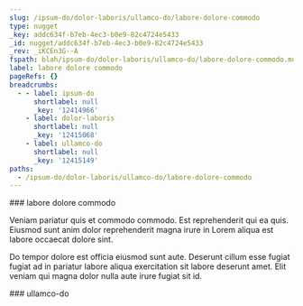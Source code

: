 ```yaml
---
slug: /ipsum-do/dolor-laboris/ullamco-do/labore-dolore-commodo
type: nugget
_key: addc634f-b7eb-4ec3-b0e9-82c4724e5433
_id: nugget/addc634f-b7eb-4ec3-b0e9-82c4724e5433
_rev: _iKCEn3G--A
fspath: blah/ipsum-do/dolor-laboris/ullamco-do/labore-dolore-commodo.md
label: labore dolore commodo
pageRefs: {}
breadcrumbs:
  - - label: ipsum-do
      shortlabel: null
      _key: '12414966'
    - label: dolor-laboris
      shortlabel: null
      _key: '12415068'
    - label: ullamco-do
      shortlabel: null
      _key: '12415149'
paths:
  - /ipsum-do/dolor-laboris/ullamco-do/labore-dolore-commodo
---
```


<NuggetArea>
<Nugget slug="/ipsum-do/dolor-laboris/ullamco-do/labore-dolore-commodo" type="nugget" _key="addc634f-b7eb-4ec3-b0e9-82c4724e5433" _id="nugget/addc634f-b7eb-4ec3-b0e9-82c4724e5433" _rev="_iKCEn3G--A" fspath="blah/ipsum-do/dolor-laboris/ullamco-do/labore-dolore-commodo.md" label="labore dolore commodo" paths="/ipsum-do/dolor-laboris/ullamco-do/labore-dolore-commodo">
<NuggetBody>
### labore dolore commodo

Veniam pariatur quis et commodo commodo. Est reprehenderit qui ea quis. Eiusmod sunt anim dolor reprehenderit magna irure in Lorem aliqua est labore occaecat dolore sint.

Do tempor dolore est officia eiusmod sunt aute. Deserunt cillum esse fugiat fugiat ad in pariatur labore aliqua exercitation sit labore deserunt amet. Elit veniam qui magna dolor nulla aute irure fugiat sit id.

</NuggetBody>
<Breadcrumbs>
<Crumbs>
<Crumb _key="12414966" label="ipsum-do" /><Crumb _key="12415068" label="dolor-laboris" /><Crumb _key="12415149" label="ullamco-do" />
</Crumbs>
</Breadcrumbs>
</Nugget>

<NuggetsInbound>
</NuggetsInbound>
<NuggetsOutbound>
</NuggetsOutbound>
</NuggetArea>
<PassagesInbound>
<Passage direction="inbound" type="passage" _key="12415149" _id="passage/12415149" _rev="_iKCEn3C--A" label="ullamco-do" passage="ullamco-do" fspath="blah/ipsum-do/dolor-laboris/ullamco-do" paths="/ipsum-do/dolor-laboris/ullamco-do" slug="/ipsum-do/dolor-laboris/ullamco-do">
<NuggetBody>
### ullamco-do

</NuggetBody>
<Breadcrumbs>
<Crumbs>
<Crumb _key="12414966" label="ipsum-do" /><Crumb _key="12415068" label="dolor-laboris" />
</Crumbs>
</Breadcrumbs>
</Passage>

</PassagesInbound>
<PassagesOutbound>
</PassagesOutbound>